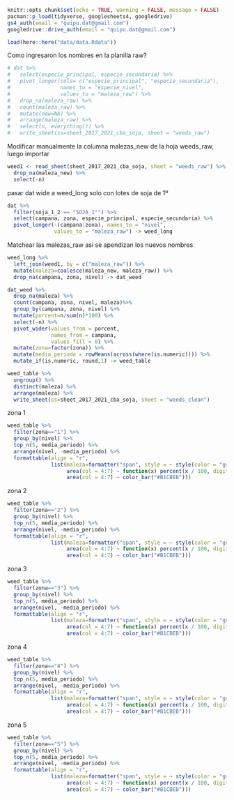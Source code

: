 
```r
knitr::opts_chunk$set(echo = TRUE, warning = FALSE, message = FALSE)
pacman::p_load(tidyverse, googlesheets4, googledrive)
gs4_auth(email = "quipu.dat@gmail.com")
googledrive::drive_auth(email = "quipu.dat@gmail.com")
```

```r
load(here::here("data/data.Rdata"))
```

Como ingresaron los nombres en la planilla raw?

```r
# dat %>% 
#   select(especie_principal, especie_secundaria) %>% 
#   pivot_longer(cols= c("especie_principal", "especie_secundaria"),
#                names_to = "especie_nivel", 
#                values_to = "maleza_raw") %>% 
#   drop_na(maleza_raw) %>% 
#   count(maleza_raw) %>%  
#   mutate(new=NA) %>% 
#   arrange(maleza_raw) %>% 
#   select(n, everything()) %>% 
#   write_sheet(ss=sheet_2017_2021_cba_soja, sheet = "weeds_raw")
```

Modificar manualmente la columna malezas_new de la hoja weeds_raw, luego importar

```r
weed1 <- read_sheet(sheet_2017_2021_cba_soja, sheet = "weeds_raw") %>% 
  drop_na(maleza_new) %>% 
  select(-n)
```

pasar dat wide a weed_long solo con lotes de soja de 1º  

```r
dat %>% 
  filter(soja_1_2 == "SOJA_1°") %>%  
  select(campana, zona, especie_principal, especie_secundaria) %>% 
  pivot_longer(-(campana:zona), names_to = "nivel", 
               values_to = "maleza_raw") -> weed_long
```

Matchear las malezas_raw asi se apendizan los nuevos nombres

```r
weed_long %>% 
  left_join(weed1, by = c("maleza_raw")) %>% 
  mutate(maleza=coalesce(maleza_new, maleza_raw)) %>% 
  drop_na(campana, zona, nivel) -> dat_weed
```

```r
dat_weed %>% 
  drop_na(maleza) %>% 
  count(campana, zona, nivel, maleza)%>% 
  group_by(campana, zona, nivel) %>% 
  mutate(porcent=n/sum(n)*100) %>%  
  select(-n) %>% 
  pivot_wider(values_from = porcent, 
              names_from = campana,
              values_fill = 0) %>% 
  mutate(zona=factor(zona)) %>% 
  mutate(media_periodo = rowMeans(across(where(is.numeric)))) %>% 
  mutate_if(is.numeric, round,1) -> weed_table
```

```r
weed_table %>% 
  ungroup() %>% 
  distinct(maleza) %>% 
  arrange(maleza) %>% 
  write_sheet(ss=sheet_2017_2021_cba_soja, sheet = "weeds_clean")
```

zona 1

```r
weed_table %>% 
  filter(zona=="1") %>% 
  group_by(nivel) %>%
  top_n(5, media_periodo) %>% 
  arrange(nivel, -media_periodo) %>% 
  formattable(align = "r",
              list(maleza=formatter("span", style = ~ style(color = "grey",font.weight = "bold")),
                   area(col = 4:7) ~ function(x) percent(x / 100, digits = 1),
                   area(col = 4:7) ~ color_bar("#B1CBEB")))
```

zona 2

```r
weed_table %>% 
  filter(zona=="2") %>% 
  group_by(nivel) %>%
  top_n(5, media_periodo) %>% 
  arrange(nivel, -media_periodo) %>% 
  formattable(align = "r",
              list(maleza=formatter("span", style = ~ style(color = "grey",font.weight = "bold")),
                   area(col = 4:7) ~ function(x) percent(x / 100, digits = 1),
                   area(col = 4:7) ~ color_bar("#B1CBEB")))
```

zona 3

```r
weed_table %>% 
  filter(zona=="3") %>% 
  group_by(nivel) %>%
  top_n(5, media_periodo) %>% 
  arrange(nivel, -media_periodo) %>% 
  formattable(align = "r",
              list(maleza=formatter("span", style = ~ style(color = "grey",font.weight = "bold")),
                   area(col = 4:7) ~ function(x) percent(x / 100, digits = 1),
                   area(col = 4:7) ~ color_bar("#B1CBEB")))
```

zona 4

```r
weed_table %>% 
  filter(zona=="4") %>% 
  group_by(nivel) %>%
  top_n(5, media_periodo) %>% 
  arrange(nivel, -media_periodo) %>% 
  formattable(align = "r",
              list(maleza=formatter("span", style = ~ style(color = "grey",font.weight = "bold")),
                   area(col = 4:7) ~ function(x) percent(x / 100, digits = 1),
                   area(col = 4:7) ~ color_bar("#B1CBEB")))
```

zona 5

```r
weed_table %>% 
  filter(zona=="5") %>% 
  group_by(nivel) %>%
  top_n(5, media_periodo) %>% 
  arrange(nivel, -media_periodo) %>% 
  formattable(align = "r",
              list(maleza=formatter("span", style = ~ style(color = "grey",font.weight = "bold")),
                   area(col = 4:7) ~ function(x) percent(x / 100, digits = 1),
                   area(col = 4:7) ~ color_bar("#B1CBEB")))
```
